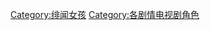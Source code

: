 {{noteTA
|G1=GossipGirl
|T=zh-cn:分类:绯闻女孩角色; zh-tw:分類:花邊教主角色; zh-hk:分類:花邊教主角色;
}}
[[Category:绯闻女孩|Category:绯闻女孩]]
[[Category:各剧情电视剧角色|Category:各剧情电视剧角色]]